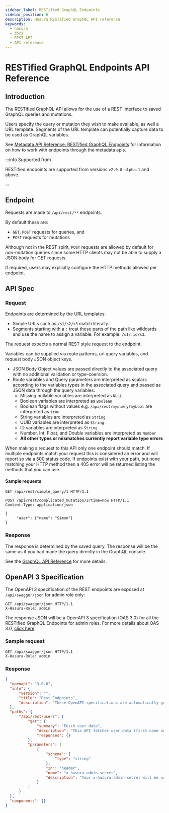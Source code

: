 ```yaml
---
sidebar_label: RESTified GraphQL Endpoints
sidebar_position: 6
description: Hasura RESTified GraphQL API reference
keywords:
  - hasura
  - docs
  - REST API
  - API reference
---
```


# RESTified GraphQL Endpoints API Reference

## Introduction

The RESTified GraphQL API allows for the use of a REST interface to
saved GraphQL queries and mutations.

Users specify the query or mutation they wish to make available, as well
a URL template. Segments of the URL template can potentially capture
data to be used as GraphQL variables.

See [Metadata API Reference: RESTified GraphQL Endpoints](/graphql/core/api-reference/metadata-api/restified-endpoints.mdx#metadata-api-restified-endpoints) for information on how to work
with endpoints through the metadata apis.

:::info Supported from

RESTified endpoints are supported from versions `v2.0.0-alpha.1` and
above.

:::

## Endpoint

Requests are made to `/api/rest/**` endpoints.

By default these are:

-   `GET`, `POST` requests for queries, and
-   `POST` requests for mutations

Although not in the REST spirit, `POST` requests are allowed by default
for non-mutation queries since some HTTP clients may not be able to
supply a JSON body for GET requests.

If required, users may explicitly configure the HTTP methods allowed per
endpoint.

## API Spec

### Request

Endpoints are determined by the URL templates:

-   Simple URLs such as `/s1/s2/s3` match literally.
-   Segments starting with a `:` treat these parts of the path like
    wildcards and use the name to assign a variable. For example:
    `/s1/:id/s3`.

The request expects a normal REST style request to the endpoint.

Variables can be supplied via route patterns, url query variables, and
request body JSON object keys.

-   JSON Body Object values are passed directly to the associated query
    with no additional validation or type-coersion.
-   Route variables and Query parameters are interpreted as scalars
    according to the variables types in the associated query and passed
    as JSON data through the query variables:
    -   Missing nullable variables are interpreted as `NULL`
    -   Boolean variables are interpreted as `Boolean`
    -   Boolean flags without values e.g. `/api/rest/myquery?mybool` are
        interpreted as `true`
    -   String variables are interpreted as `String`
    -   UUID variables are interpreted as `String`
    -   ID variables are interpreted as `String`
    -   Number, Int, Float, and Double variables are interpreted as
        `Number`
    -   **All other types or mismatches currently report variable type
        errors**

When making a request to this API only one endpoint should match. If
multiple endpoints match your request this is considered an error and
will report so via a 500 status code. If endpoints exist with your path,
but none matching your HTTP method then a 405 error will be returned
listing the methods that you can use.

#### Sample requests

```http
GET /api/rest/simple_query/1 HTTP/1.1
```

```http
POST /api/rest/complicated_mutation/2?time=now HTTP/1.1
Content-Type: application/json

{
     "user": {"name": "Simon"}
}
```

### Response

The response is determined by the saved query. The response will be the
same as if you had made the query directly in the GraphQL console.

See the [GraphQL API Reference](/graphql/core/api-reference/graphql-api/index.mdx) for more details.

## OpenAPI 3 Specification

The OpenAPI 3 specification of the REST endpoints are exposed at
`/api/swagger/json` for admin role only:

```http
GET /api/swagger/json HTTP/1.1
X-Hasura-Role: admin
```

The response JSON will be a OpenAPI 3 specification (OAS 3.0) for all
the RESTified GraphQL Endpoints for admin roles. For more details about
OAS 3.0, [click here](https://swagger.io/specification/).

### Sample request

```http
GET /api/swagger/json HTTP/1.1
X-Hasura-Role: admin
```

### Response

```JSON
{
  "openapi": "3.0.0",
  "info": {
      "version": "",
      "title": "Rest Endpoints",
      "description": "These OpenAPI specifications are automatically generated by Hasura."
  },
  "paths": {
      "/api/rest/users": {
          "get": {
              "summary": "Fetch user data",
              "description": "This API fetches user data (first name and last name) from the users table.\n***\nThe GraphQl query for this endpoint is:\n```graphql\nquery MyQuery{\n  users {\n    first_name\n    last_name\n  }\n}\n```",
              "responses": {}
          },
          "parameters": [
              {
                  "schema": {
                      "type": "string"
                  },
                  "in": "header",
                  "name": "x-hasura-admin-secret",
                  "description": "Your x-hasura-admin-secret will be used for authentication of the API request."
              }
          ]
      }
  },
  "components": {}
}
```
